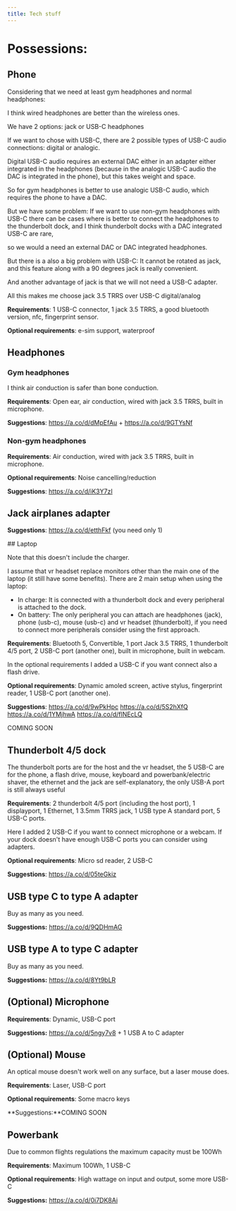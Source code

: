 ```yaml
---
title: Tech stuff
---
```



# Possessions:
## Phone

Considering that we need at least gym headphones and normal headphones:

I think wired headphones are better than the wireless ones.

We have 2 options: jack or USB-C headphones

If we want to chose with USB-C, there are 2 possible types of USB-C audio connections: digital or analogic.

Digital USB-C audio requires an external DAC either in an adapter either integrated in the headphones (because in the analogic USB-C audio the DAC is integrated in the phone), but this takes weight and space.

So for gym headphones is better to use analogic USB-C audio, which requires the phone to have a DAC.

But we have some problem: If we want to use non-gym headphones with USB-C there can be cases where is better to connect the headphones to the thunderbolt dock, and I think thunderbolt docks with a DAC integrated USB-C are rare,

so we would a need an external DAC or DAC integrated headphones.

But there is a also a big problem with USB-C: It cannot be rotated as jack, and this feature along with a 90 degrees jack is really convenient.

And another advantage of jack is that we will not need a USB-C adapter.

All this makes me choose jack 3.5 TRRS over USB-C digital/analog


**Requirements**: 1 USB-C connector, 1 jack 3.5 TRRS, a good bluetooth version, nfc, fingerprint sensor.

**Optional requirements**: e-sim support, waterproof

## Headphones
### Gym headphones

I think air conduction is safer than bone conduction.

**Requirements**: Open ear, air conduction, wired with jack 3.5 TRRS, built in microphone.

**Suggestions**:
<Tabs>
<TabItem label="low budget">
https://a.co/d/dMpEfAu
+
https://a.co/d/9GTYsNf
</TabItem>
</Tabs>

### Non-gym headphones
**Requirements**: Air conduction, wired with jack 3.5 TRRS, built in microphone.

**Optional requirements**: Noise cancelling/reduction

**Suggestions**:
<Tabs>
<TabItem label="low budget">https://a.co/d/iK3Y7zI</TabItem>
</Tabs>

## Jack airplanes adapter

**Suggestions**: https://a.co/d/etthFkf (you need only 1)

<Tabs>
<TabItem label="I want a convertible laptop">
## Laptop

Note that this doesn't include the charger.

I assume that vr headset replace monitors other than the main one of the laptop (it still have some benefits).
There are 2 main setup when using the laptop:
- In charge: It is connected with a thunderbolt dock and every peripheral is attached to the dock.
- On battery: The only peripheral you can attach are headphones (jack), phone (usb-c), mouse (usb-c) and vr headset (thunderbolt), if you need to connect more peripherals consider using the first approach.

**Requirements**: Bluetooth 5, Convertible, 1 port Jack 3.5 TRRS, 1 thunderbolt 4/5 port, 2 USB-C port (another one), built in microphone, built in webcam.

In the optional requirements I added a USB-C if you want connect also a flash drive.

**Optional requirements**: Dynamic amoled screen, active stylus, fingerprint reader, 1 USB-C port (another one).

**Suggestions**:
<Tabs>
<TabItem label="Low budget">https://a.co/d/9wPkHpc</TabItem>
<TabItem label="Medium budget">https://a.co/d/5S2hXfQ</TabItem>
<TabItem label="High budget">https://a.co/d/1YMjhwA</TabItem>
<TabItem label="Very High budget">https://a.co/d/flNEcLQ</TabItem>
</Tabs>

</TabItem>
<TabItem label="I don't want a convertible laptop or I want an external tablet">
COMING SOON
</TabItem>
</Tabs>

## Thunderbolt 4/5 dock

The thunderbolt ports are for the host and the vr headset, the 5 USB-C are for the phone, a flash drive, mouse, keyboard and powerbank/electric shaver, the ethernet and the jack are self-explanatory, the only USB-A port is still always useful

**Requirements**: 2 thunderbolt 4/5 port (including the host port), 1 displayport, 1 Ethernet, 1 3.5mm TRRS jack, 1 USB type A standard port, 5 USB-C ports.

Here I added 2 USB-C if you want to connect microphone or a webcam. If your dock doesn't have enough USB-C ports you can consider using adapters.

**Optional requirements**: Micro sd reader, 2 USB-C

**Suggestions**:
https://a.co/d/05teGkiz

## USB type C to type A adapter

Buy as many as you need.

**Suggestions:**
https://a.co/d/9QDHmAG

## USB type A to type C adapter

Buy as many as you need.

**Suggestions:**
https://a.co/d/8Yt9bLR

## (Optional) Microphone

**Requirements**: Dynamic, USB-C port

**Suggestions:**
<Tabs>
<TabItem label="Low budget">https://a.co/d/5ngy7v8 + 1 USB A to C adapter</TabItem>
</Tabs>

## (Optional) Mouse

An optical mouse doesn't work well on any surface, but a laser mouse does.

**Requirements**: Laser, USB-C port

**Optional requirements**: Some macro keys

**Suggestions:**COMING SOON

## Powerbank

Due to common flights regulations the maximum capacity must be 100Wh

**Requirements**: Maximum 100Wh, 1 USB-C

**Optional requirements**: High wattage on input and output, some more USB-C

**Suggestions:**
<Tabs>
<TabItem label="Medium budget">https://a.co/d/0i7DK8Ai</TabItem>
</Tabs>